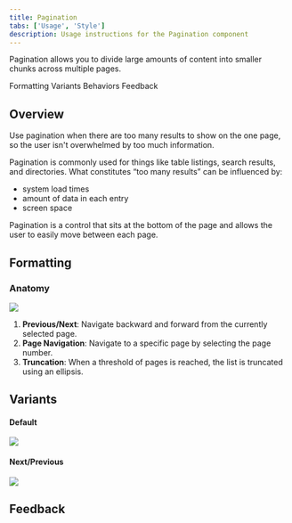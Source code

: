 ```yaml
---
title: Pagination
tabs: ['Usage', 'Style']
description: Usage instructions for the Pagination component
---
```


<PageDescription>

Pagination allows you to divide large amounts of content into smaller chunks across multiple pages.

</PageDescription>

<AnchorLinks>

<AnchorLink>Formatting</AnchorLink>
<AnchorLink>Variants</AnchorLink>
<AnchorLink>Behaviors</AnchorLink>
<AnchorLink>Feedback</AnchorLink>

</AnchorLinks>

## Overview

Use pagination when there are too many results to show on the one page, so the user isn't overwhelmed by too much information.

Pagination is commonly used for things like table listings, search results, and directories. What constitutes “too many results” can be influenced by:

- system load times
- amount of data in each entry
- screen space

Pagination is a control that sits at the bottom of the page and allows the user to easily move between each page.

## Formatting

### Anatomy

<Row>
<Column colLg={10}>

<img src="https://res.cloudinary.com/dgcfg5cwe/image/upload/v1644647985/pagination-anatomy_rasg4v.svg"></img>

</Column>
</Row>


1. **Previous/Next**: Navigate backward and forward from the currently selected page.
2. **Page Navigation**: Navigate to a specific page by selecting the page number.
3. **Truncation**: When a threshold of pages is reached, the list is truncated using an ellipsis.

## Variants

#### Default

<Row>
<Column colLg={8}>

<img src="https://res.cloudinary.com/dgcfg5cwe/image/upload/v1644648175/pagination_lecwyk.svg"></img>

</Column>
</Row>

#### Next/Previous

<Row>
<Column colLg={8}>

<img src="https://res.cloudinary.com/dgcfg5cwe/image/upload/v1644648206/pagination-next_jmarq1.svg"></img>

</Column>
</Row>

## Feedback

<FeedbackOverview />
